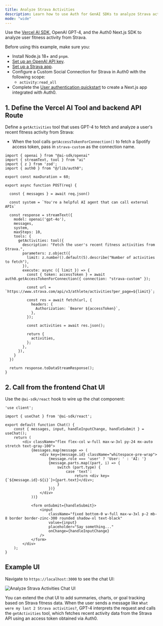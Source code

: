 ```yaml
---
title: Analyze Strava Activities
description: Learn how to use Auth for GenAI SDKs to analyze Strava activities.
mode: "wide"
---
```


Use the [Vercel AI SDK](https://sdk.vercel./introduction), OpenAI GPT-4, and the Auth0 Next.js SDK to analyze user fitness activity from Strava.

<Card title="Prerequisites">
Before using this example, make sure you:

- Install Node.js 18+ and `pnpm`.
- [Set up an OpenAI API key](https://platform.openai.com/docs/quickstart?api-mode=chat).
- [Set up a Strava app](https://developers.strava.com/).
- Configure a Custom Social Connection for Strava in Auth0 with the following scope:
	- `activity:read_all`
- Complete the [User authentication quickstart](/ai/docs/get-started/user-authentication) to create a Next.js app integrated with Auth0.
</Card>

## 1. Define the Vercel AI Tool and backend API Route

Define a `getActivities` tool that uses GPT-4 to fetch and analyze a user's recent fitness activity from Strava:
- When the tool calls `getAccessTokenForConnection()` to fetch a Spotify access token, pass in `strava-custom` as the connection name.

```tsx wrap lines
import { openai } from "@ai-sdk/openai"
import { streamText, tool } from "ai"
import { z } from 'zod';
import { auth0 } from "@/lib/auth0";

export const maxDuration = 60;

export async function POST(req) {

  const { messages } = await req.json()

  const system = `You're a helpful AI agent that can call external APIs`

  const response = streamText({
    model: openai('gpt-4o'),
    messages,
    system,
    maxSteps: 10,
    tools: {
      getActivities: tool({
        description: "Fetch the user's recent fitness activities from Strava.",
        parameters: z.object({
          limit: z.number().default(5).describe("Number of activities to fetch"),
        }),
        execute: async ({ limit }) => {
          const { token: accessToken } = await auth0.getAccessTokenForConnection({ connection: "strava-custom" });

          const url = `https://www.strava.com/api/v3/athlete/activities?per_page=${limit}`;

          const res = await fetch(url, {
            headers: {
              Authorization: `Bearer ${accessToken}`,
            },
          });

          const activities = await res.json();

          return {
            activities,
          };
        },
      }),
    }
  })

  return response.toDataStreamResponse();
}
```

## 2. Call from the frontend Chat UI

Use the `@ai-sdk/react` hook to wire up the chat component:

```tsx wrap lines
'use client';

import { useChat } from '@ai-sdk/react';

export default function Chat() {
    const { messages, input, handleInputChange, handleSubmit } = useChat();
    return (
        <div className="flex flex-col w-full max-w-3xl py-24 mx-auto stretch text-gray-100">
            {messages.map(message => (
                <div key={message.id} className="whitespace-pre-wrap">
                    {message.role === 'user' ? 'User: ' : 'AI: '}
                    {message.parts.map((part, i) => {
                        switch (part.type) {
                            case 'text':
                                return <div key={`${message.id}-${i}`}>{part.text}</div>;
                        }
                    })}
                </div>
            ))}

            <form onSubmit={handleSubmit}>
                <input
                    className="fixed bottom-0 w-full max-w-3xl p-2 mb-8 border border-zinc-300 rounded shadow-xl text-black"
                    value={input}
                    placeholder="Say something..."
                    onChange={handleInputChange}
                />
            </form>
        </div>
    );
}
```

## Example UI

Navigate to `https://localhost:3000` to see the chat UI:

![Analyze Strava Activities Chat UI](/ai/docs/img/analyze_strava_activities_chat_ui.png)

You can extend the chat UI to add summaries, charts, or goal tracking based on Strava fitness data. When the user sends a message like `What were my last 2 Strava activities?`, GPT-4 interprets the request and calls the `getActivities` tool, which fetches recent activity data from the Strava API using an access token obtained via Auth0.
